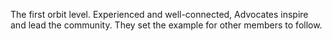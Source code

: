 
The first orbit level. Experienced and well-connected, Advocates inspire and lead the community. They
set the example for other members to follow.

